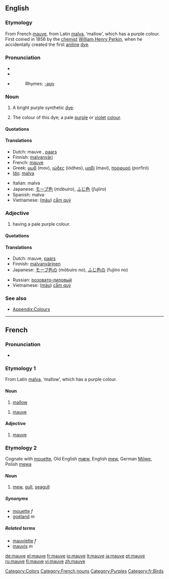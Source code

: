 {{wikipedia}}
{{was wotd|2006|May|3}}
==English==

===Etymology===
From French [[mauve#French|mauve]], from Latin [[malva]], ‘mallow’, which has a purple colour. First coined in 1856 by the [[chemist]] [[w:William Henry Perkin|William Henry Perkin]], when he accidentally created the first [[aniline]] [[dye]].

===Pronunciation===
* {{IPA|/məʊv/}}
* {{audio|en-us-mauve.ogg|Audio (US)}}
* {{audio|en-us-mauve2.ogg|Audio (US) (alternate)}}
*: Rhymes: [[Rhymes:English:-əʊv|-əʊv]]

===Noun===
{{en-noun}}

# {{historical}} A bright purple synthetic [[dye]].
# {{colour}} The colour of this dye; a pale [[purple]] or [[violet]] [[color|colour]].
#: {{color panel|2=993366}}

====Quotations====
{{seeCites}}

====Translations====
{{trans-top|dye}}
{{trans-mid}}
{{trans-bottom}}

{{trans-top|colour}}
* Dutch: mauve {{n}}, [[paars]] {{n}}
* Finnish: [[malvanväri]]
* French: [[mauve#French|mauve]] {{m}}
* Greek: [[μωβ]] (mov), [[ιώδες]] (iódhes), [[μαβί]] (maví), [[πορφυρό]] (porfiró)
* [[Ido]]: [[malva]]
{{trans-mid}}
* Italian: malva
* Japanese: [[モーブ色]] (''mōbuiro''), [[ふじ色]] (''fujiiro'')
* Spanish: malva
* Vietnamese: ([[màu]]) [[cẩm quỳ]]
{{trans-bottom}}

===Adjective===
{{en-adj}}

# {{colour}} having a pale purple colour.

====Quotations====
{{seeCites}}

====Translations====
{{trans-top|colour}}
* Dutch: mauve, [[paars]]
* Finnish: [[malvanvärinen]]
* Japanese: [[モーブ色]]の (mōbuiro no), [[ふじ色]]の (fujiiro no)
{{trans-mid}}
* Russian: [[розовато-лиловый]]
* Vietnamese: ([[màu]]) [[cẩm quỳ]]
{{trans-bottom}}

===See also===
* [[Appendix:Colours]]

----

==French==

===Pronunciation===
* {{IPA|/mov/}}

===Etymology 1===
From Latin [[malva]], ‘mallow’, which has a purple colour.

====Noun====
{{fr-noun|f}}

# [[mallow]]

{{fr-noun|m}}

# [[mauve#English|mauve]]

====Adjective====
{{fr-adj|feminine=mauve}}

# [[mauve#English|mauve]]

===Etymology 2===
Cognate with [[mouette]], Old English [[mæw]], English [[mew]], German [[Möwe]], Polish [[mewa]]

====Noun====
{{fr-noun|f}}

# [[mew]], [[gull]], [[seagull]]

=====Synonyms=====
* [[mouette]] ''f''
* [[goéland]] ''m''

=====Related terms=====
* [[mauviette]] ''f''
* [[mauvis]] ''m''

[[Category:Colors]]
[[Category:French nouns]]
[[Category:Purples]]
[[Category:fr:Birds]]

[[de:mauve]]
[[el:mauve]]
[[fr:mauve]]
[[io:mauve]]
[[lt:mauve]]
[[ja:mauve]]
[[pt:mauve]]
[[ru:mauve]]
[[fi:mauve]]
[[vi:mauve]]
[[zh:mauve]]